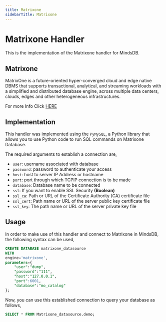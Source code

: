 ```yaml
---
title: Matrixone
sidebarTitle: Matrixone
---
```


# Matrixone Handler

This is the implementation of the  Matrixone handler for MindsDB.

##  Matrixone
MatrixOne is a future-oriented hyper-converged cloud and edge native DBMS that supports transactional, analytical, and streaming workloads with a simplified and distributed database engine, across multiple data centers, clouds, edges and other heterogeneous infrastructures.

For more Info Click [HERE](https://github.com/matrixorigin/matrixone)

## Implementation
This handler was implemented using the `PyMySQL`, a Python library that allows you to use Python code to run SQL commands on Matrixone Database.

The required arguments to establish a connection are,
* `user`: username associated with database
* `password`: password to authenticate your access
* `host`: host to server IP Address or hostname
* `port`: port through which TCPIP connection is to be made
* `database`: Database name to be connected
* `ssl`: If you want to enable SSL Security **(Boolean)**
* `ssl_ca`: Path or URL of the Certificate Authority (CA) certificate file
* `ssl_cert`: Path name or URL of the server public key certificate file
* `ssl_key`: The path name or URL of the server private key file
  

## Usage
In order to make use of this handler and connect to Matrixone in MindsDB, the following syntax can be used,
```sql
CREATE DATABASE matrixone_datasource
WITH
engine='matrixone',
parameters={
    "user":"dump",
    "password":"111",
    "host":"127.0.0.1",
    "port":6001,
    "database":"mo_catalog"
};
```

Now, you can use this established connection to query your database as follows,
```sql
SELECT * FROM Matrixone_datasource.demo;
```